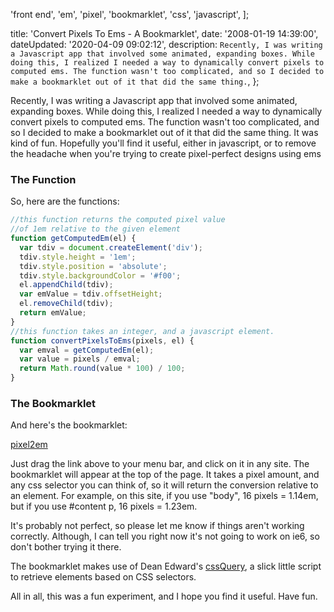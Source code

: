 
  'front end',
  'em',
  'pixel',
  'bookmarklet',
  'css',
  'javascript',
];

  title: 'Convert Pixels To Ems - A Bookmarklet',
  date: '2008-01-19 14:39:00',
  dateUpdated: '2020-04-09 09:02:12',
  description: `Recently, I was writing a Javascript app that involved some animated, expanding boxes. While doing this, I realized I needed a way to dynamically convert pixels to computed ems. The function wasn't too complicated, and so I decided to make a bookmarklet out of it that did the same thing.`,
};

Recently, I was writing a Javascript app that involved some animated, expanding boxes. While doing this, I realized I needed a way to dynamically convert pixels to computed ems. The function wasn't too complicated, and so I decided to make a bookmarklet out of it that did the same thing. It was kind of fun. Hopefully you'll find it useful, either in javascript, or to remove the headache when you're trying to create pixel-perfect designs using ems

### The Function

So, here are the functions:

```javascript
//this function returns the computed pixel value
//of 1em relative to the given element
function getComputedEm(el) {
  var tdiv = document.createElement('div');
  tdiv.style.height = '1em';
  tdiv.style.position = 'absolute';
  tdiv.style.backgroundColor = '#f00';
  el.appendChild(tdiv);
  var emValue = tdiv.offsetHeight;
  el.removeChild(tdiv);
  return emValue;
}
//this function takes an integer, and a javascript element.
function convertPixelsToEms(pixels, el) {
  var emval = getComputedEm(el);
  var value = pixels / emval;
  return Math.round(value * 100) / 100;
}
```

### The Bookmarklet

And here's the bookmarklet:

<p className="text-center">
  <a href="javascript:(function(){var script=document.createElement('script');script.src='http://danott.dev/pixel2em/pixel2em.js';document.getElementsByTagName('head')[0].appendChild(script);})()">
    pixel2em
  </a>
</p>

Just drag the link above to your menu bar, and click on it in any site. The bookmarklet will appear at the top of the page. It takes a pixel amount, and any css selector you can think of, so it will return the conversion relative to an element. For example, on this site, if you use "body", 16 pixels = 1.14em, but if you use #content p, 16 pixels = 1.23em.

It's probably not perfect, so please let me know if things aren't working correctly. Although, I can tell you right now it's not going to work on ie6, so don't bother trying it there.

The bookmarklet makes use of Dean Edward's [cssQuery](http://dean.edwards.name/my/cssQuery/ 'cssQuery'), a slick little script to retrieve elements based on CSS selectors.

All in all, this was a fun experiment, and I hope you find it useful. Have fun.
